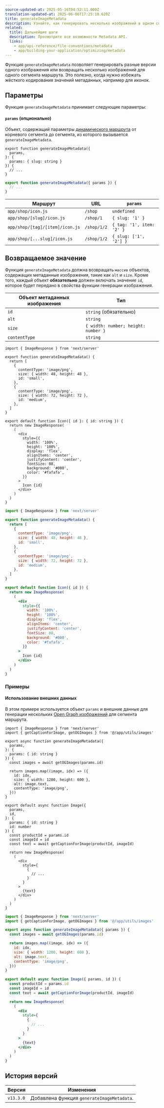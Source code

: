 ```yaml
---
source-updated-at: 2025-05-16T04:52:11.000Z
translation-updated-at: 2025-06-06T17:25:10.620Z
title: generateImageMetadata
description: Узнайте, как генерировать несколько изображений в одном специальном файле Metadata API.
related:
  title: Дальнейшие шаги
  description: Просмотрите все возможности Metadata API.
  links:
    - app/api-reference/file-conventions/metadata
    - app/building-your-application/optimizing/metadata
---
```


Функция `generateImageMetadata` позволяет генерировать разные версии одного изображения или возвращать несколько изображений для одного сегмента маршрута. Это полезно, когда нужно избежать жёсткого кодирования значений метаданных, например для иконок.

## Параметры

Функция `generateImageMetadata` принимает следующие параметры:

#### `params` (опционально)

Объект, содержащий параметры [динамического маршрута](/docs/app/building-your-application/routing/dynamic-routes) от корневого сегмента до сегмента, из которого вызывается `generateImageMetadata`.

```tsx filename="icon.tsx" switcher
export function generateImageMetadata({
  params,
}: {
  params: { slug: string }
}) {
  // ...
}
```

```jsx filename="icon.js" switcher
export function generateImageMetadata({ params }) {
  // ...
}
```

| Маршрут                          | URL         | `params`                  |
| -------------------------------- | ----------- | ------------------------- |
| `app/shop/icon.js`               | `/shop`     | `undefined`               |
| `app/shop/[slug]/icon.js`        | `/shop/1`   | `{ slug: '1' }`           |
| `app/shop/[tag]/[item]/icon.js`  | `/shop/1/2` | `{ tag: '1', item: '2' }` |
| `app/shop/[...slug]/icon.js`     | `/shop/1/2` | `{ slug: ['1', '2'] }`    |

## Возвращаемое значение

Функция `generateImageMetadata` должна возвращать `массив` объектов, содержащих метаданные изображения, такие как `alt` и `size`. Кроме того, каждый объект **обязательно** должен включать значение `id`, которое будет передано в свойства функции генерации изображения.

| Объект метаданных изображения | Тип                                 |
| ----------------------------- | ----------------------------------- |
| `id`                          | `string` (обязательно)              |
| `alt`                         | `string`                            |
| `size`                        | `{ width: number; height: number }` |
| `contentType`                 | `string`                            |

```tsx filename="icon.tsx" switcher
import { ImageResponse } from 'next/server'

export function generateImageMetadata() {
  return [
    {
      contentType: 'image/png',
      size: { width: 48, height: 48 },
      id: 'small',
    },
    {
      contentType: 'image/png',
      size: { width: 72, height: 72 },
      id: 'medium',
    },
  ]
}

export default function Icon({ id }: { id: string }) {
  return new ImageResponse(
    (
      <div
        style={{
          width: '100%',
          height: '100%',
          display: 'flex',
          alignItems: 'center',
          justifyContent: 'center',
          fontSize: 88,
          background: '#000',
          color: '#fafafa',
        }}
      >
        Icon {id}
      </div>
    )
  )
}
```

```jsx filename="icon.js" switcher
import { ImageResponse } from 'next/server'

export function generateImageMetadata() {
  return [
    {
      contentType: 'image/png',
      size: { width: 48, height: 48 },
      id: 'small',
    },
    {
      contentType: 'image/png',
      size: { width: 72, height: 72 },
      id: 'medium',
    },
  ]
}

export default function Icon({ id }) {
  return new ImageResponse(
    (
      <div
        style={{
          width: '100%',
          height: '100%',
          display: 'flex',
          alignItems: 'center',
          justifyContent: 'center',
          fontSize: 88,
          background: '#000',
          color: '#fafafa',
        }}
      >
        Icon {id}
      </div>
    )
  )
}
```

### Примеры

#### Использование внешних данных

В этом примере используется объект `params` и внешние данные для генерации нескольких [Open Graph изображений](/docs/app/api-reference/file-conventions/metadata/opengraph-image) для сегмента маршрута.

```tsx filename="app/products/[id]/opengraph-image.tsx" switcher
import { ImageResponse } from 'next/server'
import { getCaptionForImage, getOGImages } from '@/app/utils/images'

export async function generateImageMetadata({
  params,
}: {
  params: { id: string }
}) {
  const images = await getOGImages(params.id)

  return images.map((image, idx) => ({
    id: idx,
    size: { width: 1200, height: 600 },
    alt: image.text,
    contentType: 'image/png',
  }))
}

export default async function Image({
  params,
  id,
}: {
  params: { id: string }
  id: number
}) {
  const productId = params.id
  const imageId = id
  const text = await getCaptionForImage(productId, imageId)

  return new ImageResponse(
    (
      <div
        style={
          {
            // ...
          }
        }
      >
        {text}
      </div>
    )
  )
}
```

```jsx filename="app/products/[id]/opengraph-image.js" switcher
import { ImageResponse } from 'next/server'
import { getCaptionForImage, getOGImages } from '@/app/utils/images'

export async function generateImageMetadata({ params }) {
  const images = await getOGImages(params.id)

  return images.map((image, idx) => ({
    id: idx,
    size: { width: 1200, height: 600 },
    alt: image.text,
    contentType: 'image/png',
  }))
}

export default async function Image({ params, id }) {
  const productId = params.id
  const imageId = id
  const text = await getCaptionForImage(productId, imageId)

  return new ImageResponse(
    (
      <div
        style={
          {
            // ...
          }
        }
      >
        {text}
      </div>
    )
  )
}
```

## История версий

| Версия    | Изменения                            |
| --------- | ------------------------------------ |
| `v13.3.0` | Добавлена функция `generateImageMetadata`. |